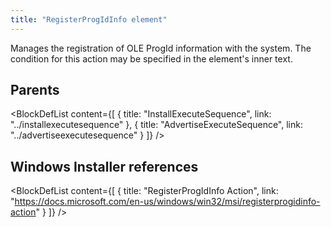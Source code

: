 ```yaml
---
title: "RegisterProgIdInfo element"
---
```



Manages the registration of OLE ProgId information with the system. The condition for this action may be specified in the element's inner text.


## Parents

<BlockDefList content={[
    {
      title: "InstallExecuteSequence",
      link: "../installexecutesequence"
    },
    {
      title: "AdvertiseExecuteSequence",
      link: "../advertiseexecutesequence"
    }
  ]}
/>

## Windows Installer references

<BlockDefList content={[
    {
      title: "RegisterProgIdInfo Action",
      link: "https://docs.microsoft.com/en-us/windows/win32/msi/registerprogidinfo-action"
    }
  ]}
/>
